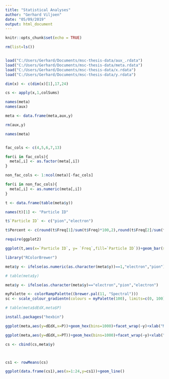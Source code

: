 ---
title: "Statistical Analyses"
author: "Gerhard Viljoen"
date: "05/09/2019"
output: html_document
---

```{r setup, include=FALSE}
knitr::opts_chunk$set(echo = TRUE)
```

```{r}
rm(list=ls())


load("C:/Users/Gerhard/Documents/msc-thesis-data/aux_.rdata")
load("C:/Users/Gerhard/Documents/msc-thesis-data/meta.rdata")
load("C:/Users/Gerhard/Documents/msc-thesis-data/x.rdata")
load("C:/Users/Gerhard/Documents/msc-thesis-data/y.rdata")
```

```{r}
dim(x) <- c(dim(x)[1],17,24)

cs <- apply(x,1,colSums)

```


```{r}
names(meta)
names(aux)

meta <- data.frame(meta,aux,y)

rm(aux,y)

names(meta)


fac_cols <- c(4,5,6,7,13)

for(i in fac_cols){
  meta[,i] <- as.factor(meta[,i])
}

non_fac_cols <- 1:ncol(meta)[-fac_cols]

for(i in non_fac_cols){
  meta[,i] <- as.numeric(meta[,i])
}

```

```{r}
t <- data.frame(table(meta$y))

names(t)[1] <- "Particle ID"

t$`Particle ID` <- c("pion","electron")

t$Percent <- c(round(t$Freq[1]/sum(t$Freq)*100,2),round(t$Freq[2]/sum(t$Freq)*100,2))

require(ggplot2)

ggplot(t,aes(x=`Particle ID`, y= `Freq`,fill=`Particle ID`))+geom_bar(stat = "identity")+geom_text(label=c(paste0(t$Freq[1],"\n (",t$Percent[1],"%)"),paste0(t$Freq[2],"\n (",t$Percent[2],"%)")))

```


```{r}

library("RColorBrewer")

meta$y <- ifelse(as.numeric(as.character(meta$y))==1,"electron","pion")

# table(meta$y)

meta$y <- ifelse(as.character(meta$y)=="electron","pion","electron")

myPalette <- colorRampPalette((brewer.pal(11, "Spectral")))
sc <- scale_colour_gradientn(colours = myPalette(100), limits=c(0, 100))

# table(meta$dEdX,meta$P)

install.packages("hexbin")

ggplot(meta,aes(y=dEdX,x=P))+geom_hex(bins=1000)+facet_wrap(~y)+xlab("Momentum (GeV/c)")+ylab("dE/dX (Arbitrary Units)")

ggplot(meta,aes(y=dEdX,x=PT))+geom_hex(bins=1000)+facet_wrap(~y)+xlab("Transverse Momentum (P_T) (GeV/c)")+ylab("dE/dX (Arbitrary Units)")
```


```{r}
cs <- cbind(cs,meta$y)



cs1 <- rowMeans(cs)

ggplot(data.frame(cs1),aes(x=1:24,y=cs1))+geom_line()
```





































